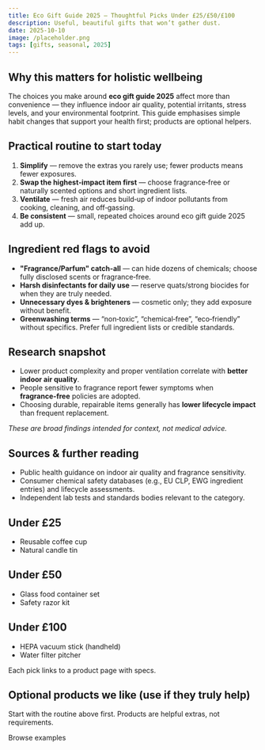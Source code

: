 ```yaml
---
title: Eco Gift Guide 2025 — Thoughtful Picks Under £25/£50/£100
description: Useful, beautiful gifts that won’t gather dust.
date: 2025-10-10
image: /placeholder.png
tags: [gifts, seasonal, 2025]
---
```

## Why this matters for holistic wellbeing

The choices you make around **eco gift guide 2025** affect more than convenience — they influence indoor air quality, potential irritants, stress levels, and your environmental footprint. This guide emphasises simple habit changes that support your health first; products are optional helpers.

## Practical routine to start today

1. **Simplify** — remove the extras you rarely use; fewer products means fewer exposures.
2. **Swap the highest‑impact item first** — choose fragrance‑free or naturally scented options and short ingredient lists.
3. **Ventilate** — fresh air reduces build‑up of indoor pollutants from cooking, cleaning, and off‑gassing.
4. **Be consistent** — small, repeated choices around eco gift guide 2025 add up.

## Ingredient red flags to avoid

- **"Fragrance/Parfum" catch‑all** — can hide dozens of chemicals; choose fully disclosed scents or fragrance‑free.
- **Harsh disinfectants for daily use** — reserve quats/strong biocides for when they are truly needed.
- **Unnecessary dyes & brighteners** — cosmetic only; they add exposure without benefit.
- **Greenwashing terms** — “non‑toxic”, “chemical‑free”, “eco‑friendly” without specifics. Prefer full ingredient lists or credible standards.

## Research snapshot

- Lower product complexity and proper ventilation correlate with **better indoor air quality**.
- People sensitive to fragrance report fewer symptoms when **fragrance‑free** policies are adopted.
- Choosing durable, repairable items generally has **lower lifecycle impact** than frequent replacement.

_These are broad findings intended for context, not medical advice._

## Sources & further reading

- Public health guidance on indoor air quality and fragrance sensitivity.
- Consumer chemical safety databases (e.g., EU CLP, EWG ingredient entries) and lifecycle assessments.
- Independent lab tests and standards bodies relevant to the category.

## Under £25
- Reusable coffee cup  
- Natural candle tin  

## Under £50
- Glass food container set  
- Safety razor kit  

## Under £100
- HEPA vacuum stick (handheld)  
- Water filter pitcher

Each pick links to a product page with specs.

## Optional products we like (use if they truly help)

Start with the routine above first. Products are helpful extras, not requirements.

<AmazonLink asin="B07PGL2N7J">Browse examples</AmazonLink>
